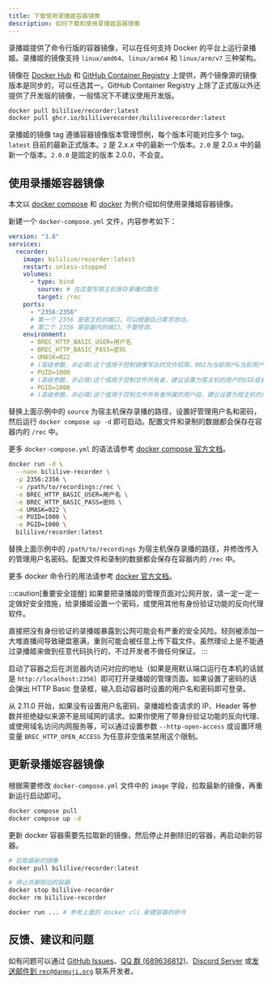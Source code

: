 ```yaml
---
title: 下载使用录播姬容器镜像
description: 如何下载和使用录播姬容器镜像
---
```



录播姬提供了命令行版的容器镜像，可以在任何支持 Docker 的平台上运行录播姬。录播姬的镜像支持 `linux/amd64`、`linux/arm64` 和 `linux/arm/v7` 三种架构。

镜像在 [Docker Hub](https://hub.docker.com/r/bililive/recorder/tags) 和 [GitHub Container Registry](https://github.com/BililiveRecorder/BililiveRecorder/pkgs/container/bililiverecorder) 上提供，两个镜像源的镜像版本是同步的，可以任选其一。GitHub Container Registry 上除了正式版以外还提供了开发版的镜像，一般情况下不建议使用开发版。

```bash
docker pull bililive/recorder:latest
docker pull ghcr.io/bililiverecorder/bililiverecorder:latest
```

录播姬的镜像 tag 遵循容器镜像版本管理惯例，每个版本可能对应多个 tag。`latest` 目前的最新正式版本。`2` 是 2.x.x 中的最新一个版本。`2.0` 是 2.0.x 中的最新一个版本。`2.0.0` 是固定的版本 2.0.0，不会变。

## 使用录播姬容器镜像

本文以 [docker compose](https://docs.docker.com/compose/) 和 [docker](https://docs.docker.com/) 为例介绍如何使用录播姬容器镜像。

<Tabs>
<TabItem label="docker compose">

新建一个 `docker-compose.yml` 文件，内容参考如下：

```yaml title="docker-compose.yml" "用户名" "密码" /2356(?=:)/
version: "3.8"
services:
  recorder:
    image: bililive/recorder:latest
    restart: unless-stopped
    volumes:
      - type: bind
        source: # 在这里写宿主机保存录播的路径
        target: /rec
    ports:
      - "2356:2356"
      # 第一个 2356 是宿主机的端口，可以根据自己需求改动。
      # 第二个 2356 是容器内的端口，不要修改。
    environment:
      - BREC_HTTP_BASIC_USER=用户名
      - BREC_HTTP_BASIC_PASS=密码
      - UMASK=022
      # (高级参数，非必填)这个值用于控制镜像写出的文件权限，002为当前用户&当前用户组可读写，默认值022为当前用户可读写，其他用户只读
      - PUID=1000
      # (高级参数，非必填)这个值用于控制文件所有者，建议设置为宿主机的用户的UID或者和宿主机用户相同用户组的用户的UID
      - PGID=1000
      # (高级参数，非必填)这个值用于控制文件所有者所属的用户组，建议设置为宿主机的用户相同的用户组的GID
```

替换上面示例中的 `source` 为宿主机保存录播的路径，设置好管理用户名和密码，然后运行 `docker compose up -d` 即可启动。配置文件和录制的数据都会保存在容器内的 `/rec` 中。

更多 `docker-compose.yml` 的语法请参考 [docker compose 官方文档](https://docs.docker.com/compose/compose-file/compose-file-v3/)。

</TabItem>
<TabItem label="docker cli">

```bash "bililive-recorder" "/path/to/recordings" "用户名" "密码" /2356(?=:)/
docker run -d \
  --name bililive-recorder \
  -p 2356:2356 \
  -v /path/to/recordings:/rec \
  -e BREC_HTTP_BASIC_USER=用户名 \
  -e BREC_HTTP_BASIC_PASS=密码 \
  -e UMASK=022 \
  -e PUID=1000 \
  -e PGID=1000 \
  bililive/recorder:latest
```

替换上面示例中的 `/path/to/recordings` 为宿主机保存录播的路径，并修改传入的管理用户名密码。配置文件和录制的数据都会保存在容器内的 `/rec` 中。

更多 docker 命令行的用法请参考 [docker 官方文档](https://docs.docker.com/engine/reference/run/)。

</TabItem>
</Tabs>

:::caution[重要安全提醒]
如果要把录播姬的管理页面对公网开放，请一定一定一定做好安全措施，给录播姬设置一个密码，或使用其他有身份验证功能的反向代理软件。

直接把没有身份验证的录播姬暴露到公网可能会有严重的安全风险。轻则被添加一大堆直播间导致硬盘塞满，重则可能会被任意上传下载文件。虽然理论上是不能通过录播姬来做到任意代码执行的，不过开发者不做任何保证。
:::

启动了容器之后在浏览器内访问对应的地址（如果是用默认端口运行在本机的话就是 `http://localhost:2356`）即可打开录播姬的管理页面。如果设置了密码的话会弹出 HTTP Basic 登录框，输入启动容器时设置的用户名和密码即可登录。

从 2.11.0 开始，如果没有设置用户名密码，录播姬检查请求的 IP、Header 等参数并拒绝疑似来源不是局域网的请求。如果你使用了带身份验证功能的反向代理、或使用域名访问内网服务等，可以通过设置参数 `--http-open-access` 或设置环境变量 `BREC_HTTP_OPEN_ACCESS` 为任意非空值来禁用这个限制。

## 更新录播姬容器镜像

<Tabs>
<TabItem label="docker compose">

根据需要修改 `docker-compose.yml` 文件中的 `image` 字段，拉取最新的镜像，再重新运行启动即可。

```bash
docker compose pull
docker compose up -d
```

</TabItem>
<TabItem label="docker cli">

更新 docker 容器需要先拉取新的镜像，然后停止并删除旧的容器，再启动新的容器。

```bash "bililive-recorder"
# 拉取最新的镜像
docker pull bililive/recorder:latest

# 停止并删除旧的容器
docker stop bililive-recorder
docker rm bililive-recorder

docker run ... # 参考上面的 docker cli 新建容器的命令
```

</TabItem>
</Tabs>

## 反馈、建议和问题

如有问题可以通过 [GitHub Issues](https://github.com/BililiveRecorder/BililiveRecorder/issues)、[QQ 群 (689636812)](https://jq.qq.com/?_wv=1027&k=5NPC2dt)、[Discord Server](https://discord.gg/YQWtUsbGSw) 或[发送邮件到 `rec@danmuji.org`](mailto:rec@danmuji.org) 联系开发者。
